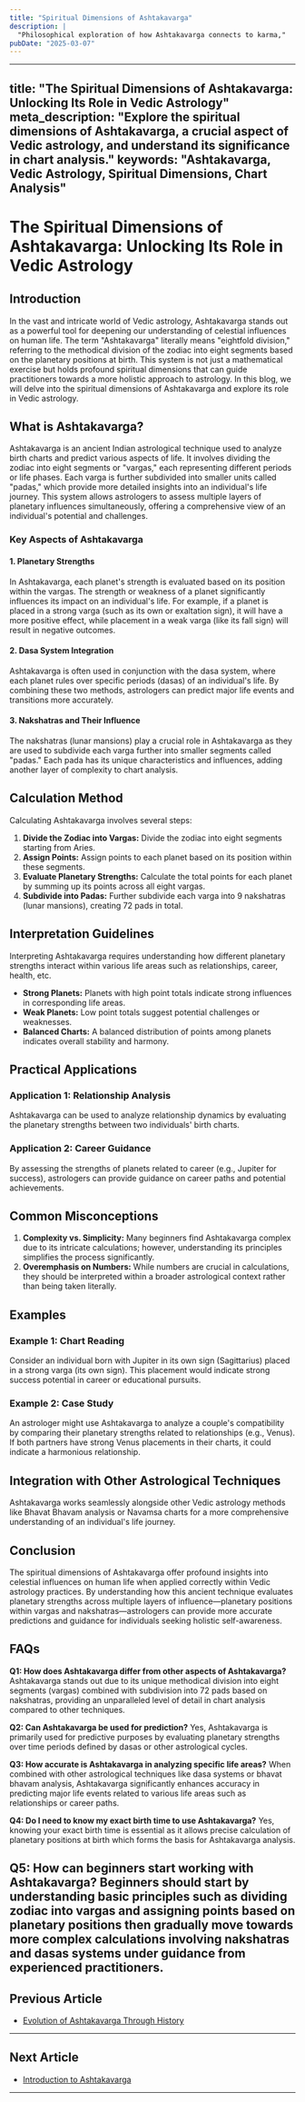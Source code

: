 ```yaml
---
title: "Spiritual Dimensions of Ashtakavarga"
description: |
  "Philosophical exploration of how Ashtakavarga connects to karma,"
pubDate: "2025-03-07"
---
```


---
title: "The Spiritual Dimensions of Ashtakavarga: Unlocking Its Role in Vedic Astrology"
meta_description: "Explore the spiritual dimensions of Ashtakavarga, a crucial aspect of Vedic astrology, and understand its significance in chart analysis."
keywords: "Ashtakavarga, Vedic Astrology, Spiritual Dimensions, Chart Analysis"
---

# The Spiritual Dimensions of Ashtakavarga: Unlocking Its Role in Vedic Astrology

## Introduction

In the vast and intricate world of Vedic astrology, Ashtakavarga stands out as a powerful tool for deepening our understanding of celestial influences on human life. The term "Ashtakavarga" literally means "eightfold division," referring to the methodical division of the zodiac into eight segments based on the planetary positions at birth. This system is not just a mathematical exercise but holds profound spiritual dimensions that can guide practitioners towards a more holistic approach to astrology. In this blog, we will delve into the spiritual dimensions of Ashtakavarga and explore its role in Vedic astrology.

## What is Ashtakavarga?

Ashtakavarga is an ancient Indian astrological technique used to analyze birth charts and predict various aspects of life. It involves dividing the zodiac into eight segments or "vargas," each representing different periods or life phases. Each varga is further subdivided into smaller units called "padas," which provide more detailed insights into an individual's life journey. This system allows astrologers to assess multiple layers of planetary influences simultaneously, offering a comprehensive view of an individual's potential and challenges.

### Key Aspects of Ashtakavarga

#### 1. **Planetary Strengths**
In Ashtakavarga, each planet's strength is evaluated based on its position within the vargas. The strength or weakness of a planet significantly influences its impact on an individual's life. For example, if a planet is placed in a strong varga (such as its own or exaltation sign), it will have a more positive effect, while placement in a weak varga (like its fall sign) will result in negative outcomes.

#### 2. **Dasa System Integration**
Ashtakavarga is often used in conjunction with the dasa system, where each planet rules over specific periods (dasas) of an individual's life. By combining these two methods, astrologers can predict major life events and transitions more accurately.

#### 3. **Nakshatras and Their Influence**
The nakshatras (lunar mansions) play a crucial role in Ashtakavarga as they are used to subdivide each varga further into smaller segments called "padas." Each pada has its unique characteristics and influences, adding another layer of complexity to chart analysis.

## Calculation Method

Calculating Ashtakavarga involves several steps:

1. **Divide the Zodiac into Vargas:** Divide the zodiac into eight segments starting from Aries.
2. **Assign Points:** Assign points to each planet based on its position within these segments.
3. **Evaluate Planetary Strengths:** Calculate the total points for each planet by summing up its points across all eight vargas.
4. **Subdivide into Padas:** Further subdivide each varga into 9 nakshatras (lunar mansions), creating 72 pads in total.

## Interpretation Guidelines

Interpreting Ashtakavarga requires understanding how different planetary strengths interact within various life areas such as relationships, career, health, etc.

- **Strong Planets:** Planets with high point totals indicate strong influences in corresponding life areas.
- **Weak Planets:** Low point totals suggest potential challenges or weaknesses.
- **Balanced Charts:** A balanced distribution of points among planets indicates overall stability and harmony.

## Practical Applications

### Application 1: Relationship Analysis
Ashtakavarga can be used to analyze relationship dynamics by evaluating the planetary strengths between two individuals' birth charts.

### Application 2: Career Guidance
By assessing the strengths of planets related to career (e.g., Jupiter for success), astrologers can provide guidance on career paths and potential achievements.

## Common Misconceptions

1. **Complexity vs. Simplicity:** Many beginners find Ashtakavarga complex due to its intricate calculations; however, understanding its principles simplifies the process significantly.
2. **Overemphasis on Numbers:** While numbers are crucial in calculations, they should be interpreted within a broader astrological context rather than being taken literally.

## Examples

### Example 1: Chart Reading
Consider an individual born with Jupiter in its own sign (Sagittarius) placed in a strong varga (its own sign). This placement would indicate strong success potential in career or educational pursuits.

### Example 2: Case Study
An astrologer might use Ashtakavarga to analyze a couple's compatibility by comparing their planetary strengths related to relationships (e.g., Venus). If both partners have strong Venus placements in their charts, it could indicate a harmonious relationship.

## Integration with Other Astrological Techniques

Ashtakavarga works seamlessly alongside other Vedic astrology methods like Bhavat Bhavam analysis or Navamsa charts for a more comprehensive understanding of an individual's life journey.

## Conclusion

The spiritual dimensions of Ashtakavarga offer profound insights into celestial influences on human life when applied correctly within Vedic astrology practices. By understanding how this ancient technique evaluates planetary strengths across multiple layers of influence—planetary positions within vargas and nakshatras—astrologers can provide more accurate predictions and guidance for individuals seeking holistic self-awareness.

## FAQs

**Q1: How does Ashtakavarga differ from other aspects of Ashtakavarga?**
Ashtakavarga stands out due to its unique methodical division into eight segments (vargas) combined with subdivision into 72 pads based on nakshatras, providing an unparalleled level of detail in chart analysis compared to other techniques.

**Q2: Can Ashtakavarga be used for prediction?**
Yes, Ashtakavarga is primarily used for predictive purposes by evaluating planetary strengths over time periods defined by dasas or other astrological cycles.

**Q3: How accurate is Ashtakavarga in analyzing specific life areas?**
When combined with other astrological techniques like dasa systems or bhavat bhavam analysis, Ashtakavarga significantly enhances accuracy in predicting major life events related to various life areas such as relationships or career paths.

**Q4: Do I need to know my exact birth time to use Ashtakavarga?**
Yes, knowing your exact birth time is essential as it allows precise calculation of planetary positions at birth which forms the basis for Ashtakavarga analysis.

**Q5: How can beginners start working with Ashtakavarga?**
Beginners should start by understanding basic principles such as dividing zodiac into vargas and assigning points based on planetary positions then gradually move towards more complex calculations involving nakshatras and dasas systems under guidance from experienced practitioners.
---

## Previous Article
- [Evolution of Ashtakavarga Through History](/blogs-md/17_Ashtakavarga/170603_Evolution_of_Ashtakavarga_Through_History.mdx)

---

## Next Article
- [Introduction to Ashtakavarga](/blogs-md/17_Ashtakavarga/170101_Introduction_to_Ashtakavarga.mdx)

---
